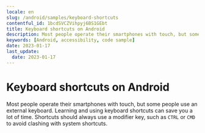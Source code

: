 ```yaml
---
locale: en
slug: /android/samples/keyboard-shortcuts
contentful_id: 1bcdSVCZVihpyj6BS1GEbt
title: Keyboard shortcuts on Android
description: Most people operate their smartphones with touch, but some people use an external keyboard.
keywords: [Android, accessibility, code sample]
date: 2023-01-17
last_update:
  date: 2023-01-17
---
```


# Keyboard shortcuts on Android

Most people operate their smartphones with touch, but some people use an external keyboard. Learning and using keyboard shortcuts can save you a lot of time. Shortcuts should always use a modifier key, such as `CTRL` or `CMD` to avoid clashing with system shortcuts.

<CodeSample id="keyboard-shortcuts" locale="en" platform="android"/>
